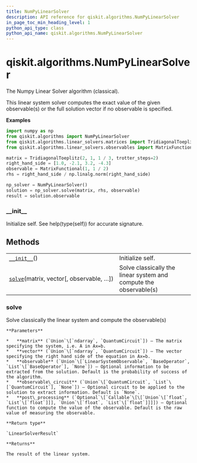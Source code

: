 ```yaml
---
title: NumPyLinearSolver
description: API reference for qiskit.algorithms.NumPyLinearSolver
in_page_toc_min_heading_level: 1
python_api_type: class
python_api_name: qiskit.algorithms.NumPyLinearSolver
---
```


# qiskit.algorithms.NumPyLinearSolver

<Class id="qiskit.algorithms.NumPyLinearSolver" isDedicatedPage={true} github="https://github.com/qiskit/qiskit/tree/stable/0.18/qiskit/algorithms/linear_solvers/numpy_linear_solver.py" signature="NumPyLinearSolver" modifiers="class">
  The Numpy Linear Solver algorithm (classical).

  This linear system solver computes the exact value of the given observable(s) or the full solution vector if no observable is specified.

  **Examples**

  ```python
  import numpy as np
  from qiskit.algorithms import NumPyLinearSolver
  from qiskit.algorithms.linear_solvers.matrices import TridiagonalToeplitz
  from qiskit.algorithms.linear_solvers.observables import MatrixFunctional

  matrix = TridiagonalToeplitz(2, 1, 1 / 3, trotter_steps=2)
  right_hand_side = [1.0, -2.1, 3.2, -4.3]
  observable = MatrixFunctional(1, 1 / 2)
  rhs = right_hand_side / np.linalg.norm(right_hand_side)

  np_solver = NumPyLinearSolver()
  solution = np_solver.solve(matrix, rhs, observable)
  result = solution.observable
  ```

  ### \_\_init\_\_

  <Function id="qiskit.algorithms.NumPyLinearSolver.__init__" signature="__init__()">
    Initialize self. See help(type(self)) for accurate signature.
  </Function>

  ## Methods

  |                                                                                                                                     |                                                                   |
  | ----------------------------------------------------------------------------------------------------------------------------------- | ----------------------------------------------------------------- |
  | [`__init__`](#qiskit.algorithms.NumPyLinearSolver.__init__ "qiskit.algorithms.NumPyLinearSolver.__init__")()                        | Initialize self.                                                  |
  | [`solve`](#qiskit.algorithms.NumPyLinearSolver.solve "qiskit.algorithms.NumPyLinearSolver.solve")(matrix, vector\[, observable, …]) | Solve classically the linear system and compute the observable(s) |

  ### solve

  <Function id="qiskit.algorithms.NumPyLinearSolver.solve" signature="solve(matrix, vector, observable=None, observable_circuit=None, post_processing=None)">
    Solve classically the linear system and compute the observable(s)

    **Parameters**

    *   **matrix** (`Union`\[`ndarray`, `QuantumCircuit`]) – The matrix specifying the system, i.e. A in Ax=b.
    *   **vector** (`Union`\[`ndarray`, `QuantumCircuit`]) – The vector specifying the right hand side of the equation in Ax=b.
    *   **observable** (`Union`\[`LinearSystemObservable`, `BaseOperator`, `List`\[`BaseOperator`], `None`]) – Optional information to be extracted from the solution. Default is the probability of success of the algorithm.
    *   **observable\_circuit** (`Union`\[`QuantumCircuit`, `List`\[`QuantumCircuit`], `None`]) – Optional circuit to be applied to the solution to extract information. Default is `None`.
    *   **post\_processing** (`Optional`\[`Callable`\[\[`Union`\[`float`, `List`\[`float`]]], `Union`\[`float`, `List`\[`float`]]]]) – Optional function to compute the value of the observable. Default is the raw value of measuring the observable.

    **Return type**

    `LinearSolverResult`

    **Returns**

    The result of the linear system.
  </Function>
</Class>

